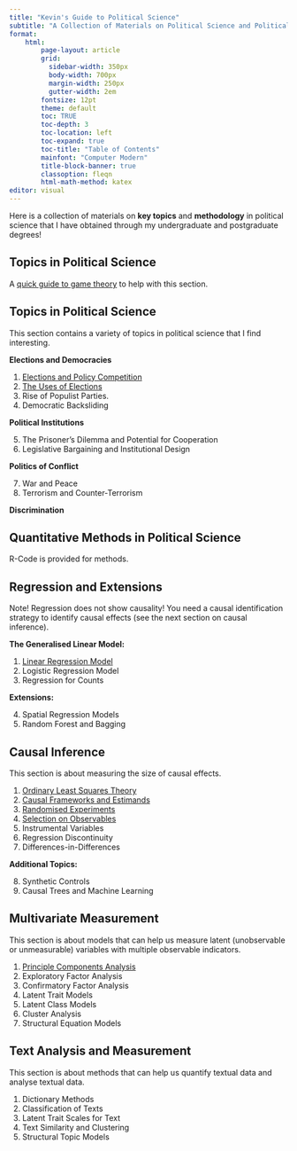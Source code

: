 ```yaml
---
title: "Kevin's Guide to Political Science"
subtitle: "A Collection of Materials on Political Science and Political Economy"
format:
    html:
        page-layout: article
        grid:
          sidebar-width: 350px
          body-width: 700px
          margin-width: 250px
          gutter-width: 2em
        fontsize: 12pt
        theme: default
        toc: TRUE
        toc-depth: 3
        toc-location: left
        toc-expand: true
        toc-title: "Table of Contents"
        mainfont: "Computer Modern"
        title-block-banner: true
        classoption: fleqn
        html-math-method: katex
editor: visual
---
```


Here is a collection of materials on **key topics** and **methodology** in political science that I have obtained through my undergraduate and postgraduate degrees!

## Topics in Political Science

A [quick guide to game theory](https://politicalscience.github.io/guides/games.html) to help with this section.

::: {.callout-tip collapse="true" appearance="simple" icon="false"}
## Topics in Political Science

This section contains a variety of topics in political science that I find interesting.

**Elections and Democracies**

1.  [Elections and Policy Competition](https://politicalscience.github.io/topics/1.html)
2.  [The Uses of Elections](https://politicalscience.github.io/topics/2.html)
3.  Rise of Populist Parties.
4.  Democratic Backsliding

**Political Institutions**

5.  The Prisoner's Dilemma and Potential for Cooperation
6.  Legislative Bargaining and Institutional Design

**Politics of Conflict**

7.  War and Peace
8.  Terrorism and Counter-Terrorism

**Discrimination**
:::

## Quantitative Methods in Political Science

R-Code is provided for methods.

::: {.callout-tip collapse="true" appearance="simple" icon="false"}
## Regression and Extensions

Note! Regression does not show causality! You need a causal identification strategy to identify causal effects (see the next section on causal inference).

**The Generalised Linear Model:**

1.  [Linear Regression Model](https://politicalscience.github.io/regression/1.html)
2.  Logistic Regression Model
3.  Regression for Counts

**Extensions:**

4.  Spatial Regression Models
5.  Random Forest and Bagging
:::

::: {.callout-tip collapse="true" appearance="simple" icon="false"}
## Causal Inference

This section is about measuring the size of causal effects.

1.  [Ordinary Least Squares Theory](https://politicalscience.github.io/causal/1.html)
2.  [Causal Frameworks and Estimands](https://politicalscience.github.io/causal/2.html)
3.  [Randomised Experiments](https://politicalscience.github.io/causal/3.html)
4.  [Selection on Observables](https://politicalscience.github.io/causal/4.html)
5.  Instrumental Variables
6.  Regression Discontinuity
7.  Differences-in-Differences

**Additional Topics:**

8.  Synthetic Controls
9.  Causal Trees and Machine Learning
:::

::: {.callout-tip collapse="true" appearance="simple" icon="false"}
## Multivariate Measurement

This section is about models that can help us measure latent (unobservable or unmeasurable) variables with multiple observable indicators.

1.  [Principle Components Analysis](https://politicalscience.github.io/multivariate/1.html)
2.  Exploratory Factor Analysis
3.  Confirmatory Factor Analysis
4.  Latent Trait Models
5.  Latent Class Models
6.  Cluster Analysis
7.  Structural Equation Models
:::

::: {.callout-tip collapse="true" appearance="simple" icon="false"}
## Text Analysis and Measurement

This section is about methods that can help us quantify textual data and analyse textual data.

1.  Dictionary Methods
2.  Classification of Texts
3.  Latent Trait Scales for Text
4.  Text Similarity and Clustering
5.  Structural Topic Models
:::

<br />
